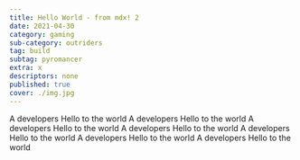 ```yaml
---
title: Hello World - from mdx! 2
date: 2021-04-30
category: gaming
sub-category: outriders
tag: build
subtag: pyromancer
extra: x
descriptors: none
published: true
cover: ./img.jpg
---
```


A developers Hello to the world
A developers Hello to the world
A developers Hello to the world
A developers Hello to the world
A developers Hello to the world
A developers Hello to the world
A developers Hello to the world
